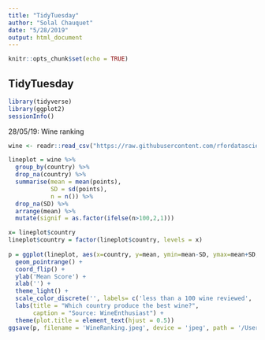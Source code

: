 ```yaml
---
title: "TidyTuesday"
author: "Solal Chauquet"
date: "5/28/2019"
output: html_document
---
```


```r
knitr::opts_chunk$set(echo = TRUE)
```

## TidyTuesday

```r
library(tidyverse)
library(ggplot2)
sessionInfo()
```

28/05/19: 
Wine ranking

```r
wine <- readr::read_csv("https://raw.githubusercontent.com/rfordatascience/tidytuesday/master/data/2019/2019-05-28/winemag-data-130k-v2.csv")

lineplot = wine %>%
  group_by(country) %>%
  drop_na(country) %>%
  summarise(mean = mean(points), 
            SD = sd(points), 
            n = n()) %>%
  drop_na(SD) %>%
  arrange(mean) %>%
  mutate(signif = as.factor(ifelse(n>100,2,1)))

x= lineplot$country
lineplot$country = factor(lineplot$country, levels = x)
  
p = ggplot(lineplot, aes(x=country, y=mean, ymin=mean-SD, ymax=mean+SD, color=signif)) +
  geom_pointrange() +
  coord_flip() +
  ylab('Mean Score') +
  xlab('') +
  theme_light() +
  scale_color_discrete('', labels= c('less than a 100 wine reviewed', 'more than a 100 wine reviewed')) +
  labs(title = "Which country produce the best wine?",
       caption = "Source: WineEnthusiast") +
  theme(plot.title = element_text(hjust = 0.5))
ggsave(p, filename = 'WineRanking.jpeg', device = 'jpeg', path = '/Users/s.chauquet/Documents/DataScience/TidyTuesday')
```

